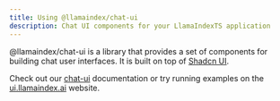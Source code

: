 ```yaml
---
title: Using @llamaindex/chat-ui
description: Chat UI components for your LlamaIndexTS application
---
```


@llamaindex/chat-ui is a library that provides a set of components for building chat user interfaces. It is built on top of [Shadcn UI](https://ui.shadcn.com).

Check out our [chat-ui](/docs/chat-ui) documentation or try running examples on the [ui.llamaindex.ai](https://ui.llamaindex.ai) website.
